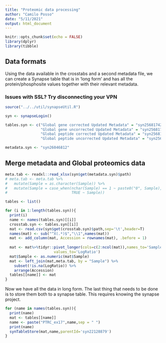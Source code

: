 ```yaml
---
title: "Proteomic data processing"
author: "Camilo Posso"
date: "5/11/2021"
output: html_document
---
```


```r
knitr::opts_chunk$set(echo = FALSE)
library(dplyr)
library(tibble)
```

## Data formats

Using the data available in the crosstabs and a second metadata file, we can create a Synapse table that is in 'long form' and has all the protein/phosphosite values together with their relevant metadata.

### Issues with SSL? Try disconnecting your VPN

```r
source("../../util/synapseUtil.R")

syn <- synapseLogin()

tables.syn <- c("Global gene corrected Updated Metadata" = "syn25681742",
                "Global gene uncorrected Updated Metadata" = "syn25681732",
                "Global peptide corrected Updated Metadata" = "syn25681749",
                "Global peptide uncorrected Updated Metadata" = "syn25681747")

metadata.syn <- "syn26046812"

```


## Merge metadata and Global proteomics data


```r
meta.tab <- readxl::read_xlsx(syn$get(metadata.syn)$path)
# meta.tab <- meta.tab %>%
#   mutate(Sample = as.character(Sample)) %>%
#   mutate(Sample = case_when(nchar(Sample) == 1 ~ paste0("0", Sample),
#                             TRUE ~ Sample))

tables <- list()

for (i in 1:length(tables.syn)){
  print(i)
  name <- names(tables.syn)[[i]]
  crosstab.syn <- tables.syn[[i]]
  mat <- read.csv(syn$get(crosstab.syn)$path,sep='\t',header=T)
  names(mat) <- sub("^X(.*)$","\\1",names(mat))
  mat <- add_column(mat, Accession = rownames(mat), .before = 1)
  
  mat <- mat%>%tidyr::pivot_longer(cols=c(2:ncol(mat)),names_to='Sample',
                      values_to='LogRatio')
  mat$Sample <- as.numeric(mat$Sample)
  mat <- left_join(mat,meta.tab, by = "Sample") %>% 
    subset(!is.na(LogRatio)) %>%
    arrange(Accession)
  tables[[name]] <- mat
}
```

Now we have all the data in long form.  The last thing that needs to be done is to store them both to a synapse table. This requires knowing the synapse project.

```r
for (name in names(tables.syn)){
  print(name)
  mat <- tables[[name]]
  name <- paste("PTRC_ex17",name,sep = " ")
  print(name)
  synTableStore(mat,name,parentId='syn22128879')
}
```


